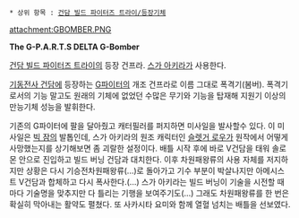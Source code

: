  * 상위 항목 : [[건담 빌드 파이터즈 트라이/등장기체]]


attachment:GBOMBER.PNG

'''The G-P.A.R.T.S DELTA G-Bomber'''  

[[건담 빌드 파이터즈 트라이]]의 등장 건프라. [[스가 아키라]]가 사용한다.

[[기동전사 건담]]에 등장하는 [[G파이터]]의 개조 건프라로 이름 그대로 폭격기(봄버). 폭격기로서의 기능 말고도 원래의 기체에 없었던 수많은 무기와 기능을 탑재해 지원기 이상의 만능기체 성능을 발휘한다. 

기존의 G파이터에 팔을 달아줬고 캐터필러를 퍼지하면 미사일을 발사할수 있다. 이 미사일은 [[빅 잠]]의 발톱인데, 스가 아키라의 원조 캐릭터인 [[슬렛거 로우]]가 원작에서 어떻게 사망했는지를 상기해보면 좀 괴랄한 설정이다. 배틀 시작 후에 바로 V건담을 태워 솔로몬 안으로 진입하고 빌드 버닝 건담과 대치한다. 이후 차원패왕류의 사용 자체를 저지하지만 상황은 다시 기승전차원패왕류(...)로 돌아가고 기수 부분이 박살나지만 아메시스트 V건담과 합체하고 다시 폭사한다.(...) 스가 아키라는 빌드 버닝이 기술을 시전할 때마다 기술명을 맞추지만 다 틀리는 기행을 보여주기도(...) 그래도 차원패왕류를 한 번은 확실히 막아내는 활약도 펼쳤다. 또 사카시타 요미와 함께 열혈 넘치는 배틀을 선보였다.
